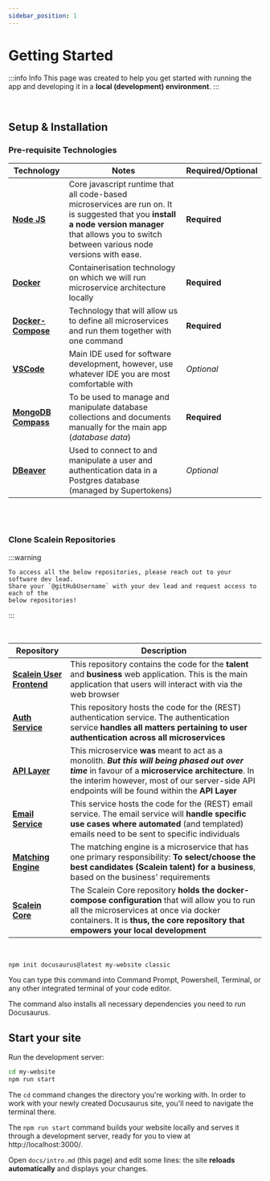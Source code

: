 ```yaml
---
sidebar_position: 1
---
```



# Getting Started

  :::info Info
    This page was created to help you get started with running the app and
    developing it in a **local (development) environment**.
  :::

<br />

## Setup & Installation

### Pre-requisite Technologies

| Technology  | Notes       | Required/Optional |
|-------------|-------------|-------------------|
| [**Node JS**](https://nodejs.org/en/download/)          | Core javascript runtime that all code-based microservices are run on. It is suggested that you **install a node version manager** that allows you to switch between various node versions with ease. | **Required** |
| [**Docker**](https://docs.docker.com/desktop) | Containerisation technology on which we will run microservice architecture locally  | **Required**        |
| [**Docker-Compose**](https://docs.docker.com/compose/)  | Technology that will allow us to define all microservices and run them together with one command      | **Required**        |
| [**VSCode**](https://code.visualstudio.com)             | Main IDE used for software development, however, use whatever IDE you are most comfortable with | *Optional*        |
| [**MongoDB Compass**](https://www.mongodb.com/products/tools/compass) | To be used to manage and manipulate database collections and documents manually for the main app (*database data*)   | **Required**    |
| [**DBeaver**](https://dbeaver.io)  | Used to connect to and manipulate a user and authentication data in a Postgres database (managed by Supertokens) | *Optional* |

<br />
<br />

### Clone Scalein Repositories

  :::warning

    To access all the below repositories, please reach out to your software dev lead.
    Share your `@gitHubUsername` with your dev lead and request access to each of the
    below repositories!

  :::

  <br />

| Repository  | Description |
|-------------|-------------|
| [**Scalein User Frontend**](https://github.com/ScaleIn/SIUserPortal) | This repository contains the code for the **talent** and **business** web application. This is the main application that users will interact with via the web browser|
| [**Auth Service**](https://github.com/ScaleinAfrica/AuthService) | This repository hosts the code for the (REST) authentication service. The authentication service **handles all matters pertaining to user authentication across all microservices** |
| [**API Layer**](https://github.com/ScaleIn/ScaleInAPILayer) | This microservice **was** meant to act as a monolith. ***But this will being phased out over time*** in favour of a **microservice architecture**. In the interim however, most of our server-side API endpoints will be found within the **API Layer** |
| [**Email Service**](https://github.com/ScaleinAfrica/EmailService) | This service hosts the code for the (REST) email service. The email service will **handle specific use cases where automated** (and templated) emails need to be sent to specific individuals |
| [**Matching Engine**](https://github.com/ScaleIn/MatchingEngine) | The matching engine is a microservice that has one primary responsibility: **To select/choose the best candidates (Scalein talent) for a business**, based on the business' requirements |
| [**Scalein Core**](https://github.com/ScaleIn/SI-Core) | The Scalein Core repository **holds the docker-compose configuration** that will allow you to run all the microservices at once via docker containers. It is **thus, the core repository that empowers your local development**|

<br />


```bash
npm init docusaurus@latest my-website classic
```

You can type this command into Command Prompt, Powershell, Terminal, or any other integrated terminal of your code editor.

The command also installs all necessary dependencies you need to run Docusaurus.

## Start your site

Run the development server:

```bash
cd my-website
npm run start
```

The `cd` command changes the directory you're working with. In order to work with your newly created Docusaurus site, you'll need to navigate the terminal there.

The `npm run start` command builds your website locally and serves it through a development server, ready for you to view at http://localhost:3000/.

Open `docs/intro.md` (this page) and edit some lines: the site **reloads automatically** and displays your changes.